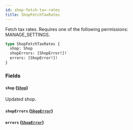 ```yaml
---
id: shop-fetch-tax-rates
title: ShopFetchTaxRates
---
```


Fetch tax rates. Requires one of the following permissions: MANAGE_SETTINGS.

```graphql
type ShopFetchTaxRates {
  shop: Shop
  shopErrors: [ShopError!]!
  errors: [ShopError!]!
}
```

### Fields

#### `shop` ([`Shop`](../../../developer/api-reference/objects/shop))

Updated shop.

#### `shopErrors` ([`ShopError`](../../../developer/api-reference/objects/shop-error))

#### `errors` ([`ShopError`](../../../developer/api-reference/objects/shop-error))
